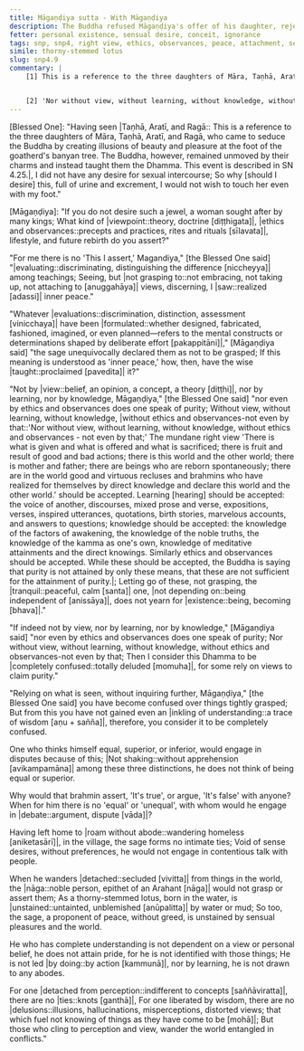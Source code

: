 ```yaml
---
title: Māgaṇḍiya sutta - With Māgaṇḍiya
description: The Buddha refused Māgaṇḍiya's offer of his daughter, rejecting worldly desires. He taught that true peace arises not from clinging to views, observances, or status, but from letting go of all attachments. Like a lotus unstained by water, the sage remains free, calm, and detached amidst the world.
fetter: personal existence, sensual desire, conceit, ignorance
tags: snp, snp4, right view, ethics, observances, peace, attachment, sensual desire, purity, liberation, wisdom, delusion, confusion, debate, discrimination, detachment, perception
simile: thorny-stemmed lotus
slug: snp4.9
commentary: |
    [1] This is a reference to the three daughters of Māra, Taṇhā, Aratī, and Ragā, who came to seduce the Buddha by creating illusions of beauty and pleasure at the foot of the goatherd's banyan tree. The Buddha, however, remained unmoved by their charms and instead taught them the Dhamma. This event is described in SN 4.25.


    [2] 'Nor without view, without learning, without knowledge, without ethics and observances - not even by that;' The mundane right view 'There is what is given and what is offered and what is sacrificed; there is fruit and result of good and bad actions; there is this world and the other world; there is mother and father; there are beings who are reborn spontaneously; there are in the world good and virtuous recluses and brahmins who have realized for themselves by direct knowledge and declare this world and the other world.' should be accepted. |Learning::hearing| should be accepted: the voice of another, discourses, mixed prose and verse, expositions, verses, inspired utterances, quotations, birth stories, marvelous accounts, and answers to questions; knowledge should be accepted: the knowledge of the factors of awakening, the knowledge of the noble truths, the knowledge of the kamma as one's own, knowledge of meditative attainments and the direct knowings. Similarly ethics and observances should be accepted. While these should be accepted, the Buddha is saying that purity is not attained by only these means, that these are not sufficient for the attainment of purity.
---
```


[Blessed One]: "Having seen \|Taṇhā, Aratī, and Ragā:: This is a reference to the three daughters of Māra, Taṇhā, Aratī, and Ragā, who came to seduce the Buddha by creating illusions of beauty and pleasure at the foot of the goatherd's banyan tree. The Buddha, however, remained unmoved by their charms and instead taught them the Dhamma. This event is described in SN 4.25.|,
I did not have any desire for sexual intercourse;
So why [should I desire] this, full of urine and excrement,
I would not wish to touch her even with my foot."

[Māgaṇḍiya]: "If you do not desire such a jewel,
a woman sought after by many kings;
What kind of |viewpoint::theory, doctrine [diṭṭhigata]|, \|ethics and observances::precepts and practices, rites and rituals [sīlavata]|, lifestyle,
and future rebirth do you assert?"

"For me there is no 'This I assert,' Magandiya,"
[the Blessed One said]
"|evaluating::discriminating, distinguishing the difference [niccheyya]| among teachings;
Seeing, but \|not grasping to::not embracing, not taking up, not attaching to [anuggahāya]| views,
discerning, I |saw::realized [adassi]| inner peace."

"Whatever |evaluations::discrimination, distinction, assessment [vinicchaya]| have been |formulated::whether designed, fabricated, fashioned, imagined, or even planned—refers to the mental constructs or determinations shaped by deliberate effort [pakappitāni]|,"
[Māgaṇḍiya said]
"the sage unequivocally declared them as not to be grasped;
If this meaning is understood as 'inner peace,'
how, then, have the wise |taught::proclaimed [pavedita]| it?"

"Not by |view::belief, an opinion, a concept, a theory [diṭṭhi]|, nor by learning, nor by knowledge, Māgaṇḍiya,"
[the Blessed One said]
"nor even by ethics and observances does one speak of purity;
Without view, without learning, without knowledge,
\|without ethics and observances-not even by that::'Nor without view, without learning, without knowledge, without ethics and observances - not even by that;' The mundane right view 'There is what is given and what is offered and what is sacrificed; there is fruit and result of good and bad actions; there is this world and the other world; there is mother and father; there are beings who are reborn spontaneously; there are in the world good and virtuous recluses and brahmins who have realized for themselves by direct knowledge and declare this world and the other world.' should be accepted. Learning [hearing] should be accepted: the voice of another, discourses, mixed prose and verse, expositions, verses, inspired utterances, quotations, birth stories, marvelous accounts, and answers to questions; knowledge should be accepted: the knowledge of the factors of awakening, the knowledge of the noble truths, the knowledge of the kamma as one's own, knowledge of meditative attainments and the direct knowings. Similarly ethics and observances should be accepted. While these should be accepted, the Buddha is saying that purity is not attained by only these means, that these are not sufficient for the attainment of purity.|;
Letting go of these, not grasping,
the |tranquil::peaceful, calm [santa]| one, \|not depending on::being independent of [anissāya]|, does not yearn for |existence::being, becoming [bhava]|."

"If indeed not by view, nor by learning, nor by knowledge,"
[Māgaṇḍiya said]
"nor even by ethics and observances does one speak of purity;
Nor without view, without learning, without knowledge,
without ethics and observances-not even by that;
Then I consider this Dhamma to be \|completely confused::totally deluded [momuha]|,
for some rely on views to claim purity."

"Relying on what is seen, without inquiring further, Māgaṇḍiya,"
[the Blessed One said]
you have become confused over things tightly grasped;
But from this you have not gained even an \|inkling of understanding::a trace of wisdom [aṇu + sañña]|,
therefore, you consider it to be completely confused.

One who thinks himself equal, superior, or inferior,
would engage in disputes because of this;
\|Not shaking::without apprehension [avikampamāna]| among these three distinctions,
he does not think of being equal or superior.

Why would that brahmin assert, 'It's true',
or argue, 'It's false' with anyone?
When for him there is no 'equal' or 'unequal',
with whom would he engage in |debate::argument, dispute [vāda]|?

Having left home to \|roam without abode::wandering homeless [aniketasārī]|,
in the village, the sage forms no intimate ties;
Void of sense desires, without preferences,
he would not engage in contentious talk with people.

When he wanders |detached::secluded [vivitta]| from things in the world,
the |nāga::noble person, epithet of an Arahant [nāga]| would not grasp or assert them;
As a thorny-stemmed lotus, born in the water,
is |unstained::untainted, unblemished [anūpalitta]| by water or mud;
So too, the sage, a proponent of peace, without greed,
is unstained by sensual pleasures and the world.

He who has complete understanding is not dependent on a view or personal belief,
he does not attain pride, for he is not identified with those things;
He is not led \|by doing::by action [kammunā]|, nor by learning,
he is not drawn to any abodes.

For one \|detached from perception::indifferent to concepts [saññāviratta]|, there are no |ties::knots [ganthā]|,
For one liberated by wisdom, there are no |delusions::illusions, hallucinations, misperceptions, distorted views; that which fuel not knowing of things as they have come to be [mohā]|;
But those who cling to perception and view,
wander the world entangled in conflicts."